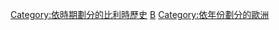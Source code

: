 {{Commonscat|Belgium by year}}

[[Category:依時期劃分的比利時歷史|Category:依時期劃分的比利時歷史]]
[[Category:各年份各國|B]]
[[Category:依年份劃分的歐洲|Category:依年份劃分的歐洲]]